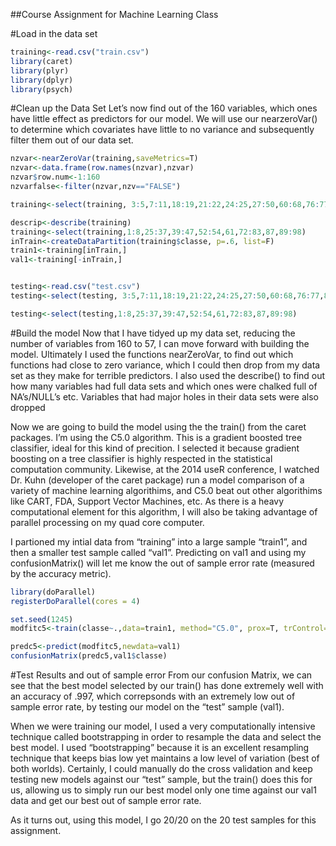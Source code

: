 ##Course Assignment for Machine Learning Class

#Load in the data set


```r

training<-read.csv("train.csv")
library(caret)
library(plyr)
library(dplyr)
library(psych)
```
#Clean up the Data Set
Let's now find out of the 160 variables, which ones have little effect as predictors for our model. We will use our nearzeroVar() to determine which covariates have little to no variance and subsequently filter them out of our data set. 

```r
nzvar<-nearZeroVar(training,saveMetrics=T)
nzvar<-data.frame(row.names(nzvar),nzvar)
nzvar$row.num<-1:160
nzvarfalse<-filter(nzvar,nzv=="FALSE")

training<-select(training, 3:5,7:11,18:19,21:22,24:25,27:50,60:68,76:77,80, 83:86, 93:94,96:97,99:100,102:124,132,135,138,140:141,151:160)

descrip<-describe(training)
training<-select(training,1:8,25:37,39:47,52:54,61,72:83,87,89:98)
inTrain<-createDataPartition(training$classe, p=.6, list=F)
train1<-training[inTrain,]
val1<-training[-inTrain,]


testing<-read.csv("test.csv")
testing<-select(testing, 3:5,7:11,18:19,21:22,24:25,27:50,60:68,76:77,80, 83:86, 93:94,96:97,99:100,102:124,132,135,138,140:141,151:160)

testing<-select(testing,1:8,25:37,39:47,52:54,61,72:83,87,89:98)
```
#Build the model
Now that I have tidyed up my data set, reducing the number of variables from 160 to 57, I can move forward with building the model. Ultimately I used the functions nearZeroVar, to find out which functions had close to zero variance, which I could then drop from my data set as they make for terrible predictors. I also used the describe() to find out how many variables had full data sets and which ones were chalked full of NA's/NULL's etc. Variables that had major holes in their data sets were also dropped

Now we are going to build the model using the the train() from the caret packages. I'm using the  C5.0 algorithm. This is a gradient boosted tree classifier, ideal for this kind of precition. I selected it because gradient boosting on a tree classifier is highly respected in the statistical computation community. Likewise, at the 2014 useR conference, I watched Dr. Kuhn (developer of the caret package) run a model comparison of a variety of machine learning algorithims, and C5.0 beat out other algorithims like CART, FDA, Support Vector Machines, etc. As there is a heavy computational element for this algorithm, I will also be taking advantage of parallel processing on my quad core computer. 

I partioned my intial data from "training" into a large sample "train1", and then a smaller test sample called "val1". Predicting on val1 and using my confusionMatrix() will let me know the out of sample error rate (measured by the accuracy metric).
```r
library(doParallel)
registerDoParallel(cores = 4)

set.seed(1245)
modfitc5<-train(classe~.,data=train1, method="C5.0", prox=T, trControl= trainControl(method = "boot", number = 25, allowParallel = TRUE,verboseIter = TRUE))

predc5<-predict(modfitc5,newdata=val1)
confusionMatrix(predc5,val1$classe)
```
#Test Results and out of sample error
From our confusion Matrix, we can see that the best model selected by our train() has done extremely well with an accuracy of .997, which correpsonds with an extremely low out of sample error rate, by testing our model on the "test" sample (val1). 

When we were training our model, I   used a very computationally intensive technique called bootstrapping in order to resample the data and select the best model. I used "bootstrapping" because it is an excellent resampling technique that keeps bias low yet maintains a low level of variation (best of both worlds). Certainly, I could manually do the cross validation and keep testing new models against our "test" sample, but the train() does this for us, allowing us to simply run our best model only one time against our val1 data and get our best out of sample error rate. 

As it turns out, using this model, I go 20/20 on the 20 test samples for this assignment.